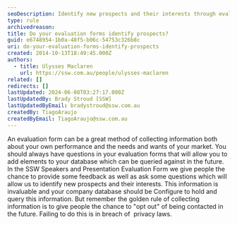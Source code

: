 ```yaml
---
seoDescription: Identify new prospects and their interests through evaluation forms while respecting privacy laws by providing an "opt out" option.
type: rule
archivedreason:
title: Do your evaluation forms identify prospects?
guid: e6748954-1b0a-48f5-b06c-54753c326b8c
uri: do-your-evaluation-forms-identify-prospects
created: 2014-10-13T18:49:45.000Z
authors:
  - title: Ulysses Maclaren
    url: https://ssw.com.au/people/ulysses-maclaren
related: []
redirects: []
lastUpdated: 2024-06-08T03:27:17.000Z
lastUpdatedBy: Brady Stroud [SSW]
lastUpdatedByEmail: bradystroud@ssw.com.au
createdBy: TiagoAraujo
createdByEmail: TiagoAraujo@ssw.com.au
---
```


An evaluation form can be a great method of collecting information both about your own performance and the needs and wants of your market. You should always have questions in your evaluation forms that will allow you to add elements to your database which can be queried against in the future.
In the SSW Speakers and Presentation Evaluation Form we give people the chance to provide some feedback as well as ask some questions which will allow us to identify new prospects and their interests. This information is invaluable and your company database should be Configure to hold and query this information. But remember the golden rule of collecting information is to give people the chance to "opt out" of being contacted in the future. Failing to do this is in breach of  privacy laws.
